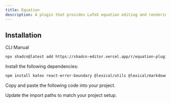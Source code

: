 ```yaml
---
title: Equation
description: A plugin that provides LaTeX equation editing and rendering with KaTeX support.
---
```


<ComponentPreview
  name="equation-plugin-demo"
  className="[&_.preview>[data-orientation=vertical]]:sm:max-w-[70%]"
  description="A plugin that provides LaTeX equation editing and rendering with KaTeX support."
/>

## Installation

<Tabs defaultValue="cli">

<TabsList>
  <TabsTrigger value="cli">CLI</TabsTrigger>
  <TabsTrigger value="manual">Manual</TabsTrigger>
</TabsList>

<TabsContent value="cli">

```bash
npx shadcn@latest add https://shadcn-editor.vercel.app/r/equation-plugin.json
```

</TabsContent>

<TabsContent value="manual">

<Steps>

<Step>Install the following dependencies:</Step>

```bash
npm install katex react-error-boundary @lexical/utils @lexical/markdown
```

<Step>Copy and paste the following code into your project.</Step>

<ComponentSource name="equation-plugin" />

<Step>Update the import paths to match your project setup.</Step>

</Steps>

</TabsContent>

</Tabs>
